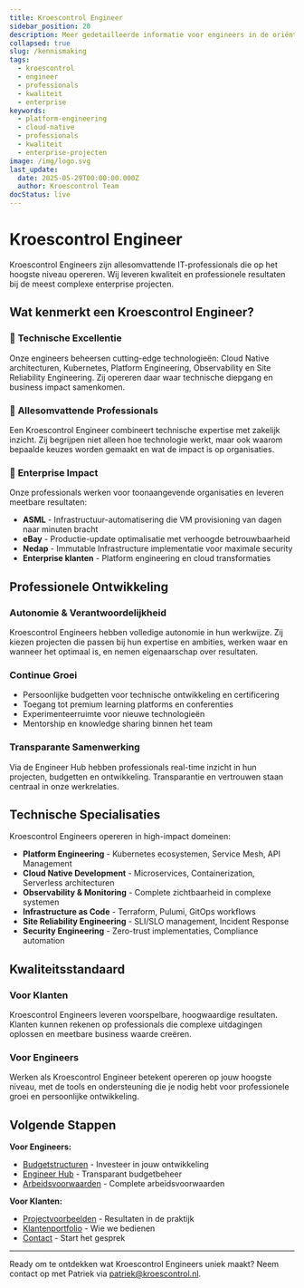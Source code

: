 ```yaml
---
title: Kroescontrol Engineer
sidebar_position: 20
description: Meer gedetailleerde informatie voor engineers in de oriëntatiefase
collapsed: true
slug: /kennismaking
tags:
  - kroescontrol
  - engineer
  - professionals
  - kwaliteit
  - enterprise
keywords:
  - platform-engineering
  - cloud-native
  - professionals
  - kwaliteit
  - enterprise-projecten
image: /img/logo.svg
last_update:
  date: 2025-05-29T00:00:00.000Z
  author: Kroescontrol Team
docStatus: live
---
```


# Kroescontrol Engineer

Kroescontrol Engineers zijn allesomvattende IT-professionals die op het hoogste niveau opereren. Wij leveren kwaliteit en professionele resultaten bij de meest complexe enterprise projecten.

## Wat kenmerkt een Kroescontrol Engineer?

### 🚀 **Technische Excellentie**

Onze engineers beheersen cutting-edge technologieën: Cloud Native architecturen, Kubernetes, Platform Engineering, Observability en Site Reliability Engineering. Zij opereren daar waar technische diepgang en business impact samenkomen.

### 🎯 **Allesomvattende Professionals**

Een Kroescontrol Engineer combineert technische expertise met zakelijk inzicht. Zij begrijpen niet alleen hoe technologie werkt, maar ook waarom bepaalde keuzes worden gemaakt en wat de impact is op organisaties.

### 🏢 **Enterprise Impact**

Onze professionals werken voor toonaangevende organisaties en leveren meetbare resultaten:

- **ASML** - Infrastructuur-automatisering die VM provisioning van dagen naar minuten bracht
- **eBay** - Productie-update optimalisatie met verhoogde betrouwbaarheid
- **Nedap** - Immutable Infrastructure implementatie voor maximale security
- **Enterprise klanten** - Platform engineering en cloud transformaties

## Professionele Ontwikkeling

### **Autonomie & Verantwoordelijkheid**

Kroescontrol Engineers hebben volledige autonomie in hun werkwijze. Zij kiezen projecten die passen bij hun expertise en ambities, werken waar en wanneer het optimaal is, en nemen eigenaarschap over resultaten.

### **Continue Groei**

- Persoonlijke budgetten voor technische ontwikkeling en certificering
- Toegang tot premium learning platforms en conferenties
- Experimenteerruimte voor nieuwe technologieën
- Mentorship en knowledge sharing binnen het team

### **Transparante Samenwerking**

Via de Engineer Hub hebben professionals real-time inzicht in hun projecten, budgetten en ontwikkeling. Transparantie en vertrouwen staan centraal in onze werkrelaties.

## Technische Specialisaties

Kroescontrol Engineers opereren in high-impact domeinen:

- **Platform Engineering** - Kubernetes ecosystemen, Service Mesh, API Management
- **Cloud Native Development** - Microservices, Containerization, Serverless architecturen
- **Observability & Monitoring** - Complete zichtbaarheid in complexe systemen
- **Infrastructure as Code** - Terraform, Pulumi, GitOps workflows
- **Site Reliability Engineering** - SLI/SLO management, Incident Response
- **Security Engineering** - Zero-trust implementaties, Compliance automation

## Kwaliteitsstandaard

### **Voor Klanten**

Kroescontrol Engineers leveren voorspelbare, hoogwaardige resultaten. Klanten kunnen rekenen op professionals die complexe uitdagingen oplossen en meetbare business waarde creëren.

### **Voor Engineers**

Werken als Kroescontrol Engineer betekent opereren op jouw hoogste niveau, met de tools en ondersteuning die je nodig hebt voor professionele groei en persoonlijke ontwikkeling.

## Volgende Stappen

**Voor Engineers:**

- [Budgetstructuren](/kennismaking/budgetten) - Investeer in jouw ontwikkeling
- [Engineer Hub](/kennismaking/engineer-hub) - Transparant budgetbeheer
- [Arbeidsvoorwaarden](/kennismaking/voorwaarden) - Complete arbeidsvoorwaarden

**Voor Klanten:**

- [Projectvoorbeelden](/kennismaking/projecten) - Resultaten in de praktijk
- [Klantenportfolio](/klanten) - Wie we bedienen
- [Contact](/contact) - Start het gesprek

---

Ready om te ontdekken wat Kroescontrol Engineers uniek maakt? Neem contact op met Patriek via [patriek@kroescontrol.nl](mailto:patriek@kroescontrol.nl).
